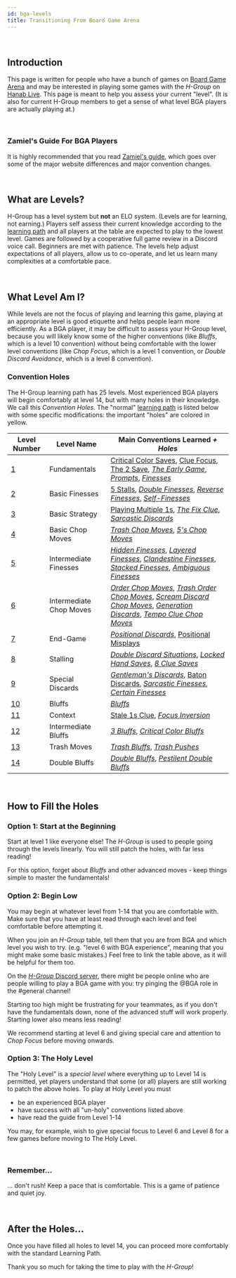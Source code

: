 ```yaml
---
id: bga-levels
title: Transitioning From Board Game Arena
---
```


<br />

## Introduction

This page is written for people who have a bunch of games on [Board Game Arena](https://en.boardgamearena.com/) and may be interested in playing some games with the _H-Group_ on [Hanab Live](https://www.hanab.live). This page is meant to help you assess your current "level". (It is also for current H-Group members to get a sense of what level BGA players are actually playing at.)

<br />

### Zamiel's Guide For BGA Players

It is highly recommended that you read [Zamiel's guide](https://github.com/hanabi/hanabi.github.io/blob/main/misc/BGA.md), which goes over some of the major website differences and major convention changes.

<br />

## What are Levels?

H-Group has a level system but **not** an ELO system. (Levels are for learning, not earning.) Players self assess their current knowledge according to the [learning path](learning-path.mdx#level-summary) and all players at the table are expected to play to the lowest level. Games are followed by a cooperative full game review in a Discord voice call. Beginners are met with patience. The levels help adjust expectations of all players, allow us to co-operate, and let us learn many complexities at a comfortable pace.

<br />

## What Level Am I?

While levels are not the focus of playing and learning this game, playing at an appropriate level is good etiquette and helps people learn more efficiently. As a BGA player, it may be difficult to assess your H-Group level, because you will likely know some of the higher conventions (like _Bluffs_, which is a level 10 convention) without being comfortable with the lower level conventions (like _Chop Focus_, which is a level 1 convention, or _Double Discard Avoidance_, which is a level 8 convention).

### <span className="highlight">Convention Holes</span>

The H-Group learning path has 25 levels. Most experienced BGA players will begin comfortably at level 14, but with many holes in their knowledge. We call this _Convention Holes_. The "normal" [learning path](learning-path.mdx#level-summary) is listed below with some specific modifications: the important "holes" are colored in <span className="highlight">yellow</span>.

| Level Number       | Level Name                                                 | <span className="unholy">Main Conventions Learned</span> <span className="highlight">_+ Holes_</span>                                                                                                                                                                                                                                                           |
| ------------------ | ---------------------------------------------------------- | --------------------------------------------------------------------------------------------------------------------------------------------------------------------------------------------------------------------------------------------------------------------------------------------------------------------------------------------------------------- |
| [1](level-1.mdx)   | Fundamentals                                               | [<span className="highlight">Critical Color Saves</span>](level-1.mdx#save-clues), [<span className="highlight">Clue Focus</span>](level-1.mdx#clue-focus), [<span className="highlight">The 2 Save</span>](level-1.mdx#the-2-save), _[The Early Game](level-1.mdx#the-early-game)_, _[Prompts](level-1.mdx#the-prompt)_, _[Finesses](level-1.mdx#the-finesse)_ |
| [2](level-2.mdx)   | Basic Finesses                                             | [<span className="highlight">5 Stalls</span>](level-2.mdx#the-5-stall-cluing-off-chop-5s), _[Double Finesses](level-2.mdx#the-double-finesse--triple-finesse--quadruple-finesse)_, _[Reverse Finesses](level-2.mdx#the-reverse-finesse)_, _[Self-Finesses](level-2.mdx#the-self-finesse)_                                                                       |
| [3](level-3.mdx)   | Basic Strategy                                             | [<span className="highlight">Playing Multiple 1s</span>](level-3.mdx#playing-multiple-1s), _[The Fix Clue](level-3.mdx#the-fix-clue)_, _[Sarcastic Discards](level-3.mdx#the-sarcastic-discard)_                                                                                                                                                                |
| [4](level-4.mdx)   | <span className="highlight">Basic Chop Moves</span>        | _[Trash Chop Moves](level-4.mdx#the-trash-chop-move)_, _[5's Chop Moves](level-4.mdx#the-5s-chop-move-5cm)_                                                                                                                                                                                                                                                     |
| [5](level-5.mdx)   | Intermediate Finesses                                      | _[Hidden Finesses](level-5.mdx#the-hidden-finesse)_, _[Layered Finesses](level-5.mdx#the-layered-finesse)_, _[Clandestine Finesses](level-5.mdx#the-clandestine-finesse)_, _[Stacked Finesses](level-5.mdx#the-stacked-finesse)_, _[Ambiguous Finesses](level-5.mdx#the-ambiguous-finesse)_                                                                     |
| [6](level-6.mdx)   | <span className="highlight">Intermediate Chop Moves</span> | _[Order Chop Moves](level-6.mdx#the-order-chop-move-ocm)_, _[Trash Order Chop Moves](level-6.mdx#the-trash-order-chop-move-tocm)_, _[Scream Discard Chop Moves](level-6.mdx#the-scream-discard-chop-move-sdcm)_, _[Generation Discards](level-6.mdx#the-generation-discard)_, _[Tempo Clue Chop Moves](level-6.mdx#the-tempo-clue-chop-move-tccm)_              |
| [7](level-7.mdx)   | End-Game                                                   | _[Positional Discards](level-7.mdx#the-positional-discard-indicating-a-play-with-a-discard)_, [<span className="highlight">Positional Misplays</span>](level-7.mdx#the-positional-misplay-indicating-a-play-with-a-misplay)                                                                                                                                     |
| [8](level-8.mdx)   | <span className="highlight">Stalling</span>                | _[Double Discard Situations](level-8.mdx#double-discard-situations--double-discard-avoidance-dda-severity-2-stalling)_, _[Locked Hand Saves](level-8.mdx#the-locked-hand-save-lhs)_, _[8 Clue Saves](level-8.mdx#the-8-clue-save-8cs)_                                                                                                                          |
| [9](level-9.mdx)   | Special Discards                                           | _[Gentleman's Discards](level-9.mdx#the-gentlemans-discard)_, [<span className="highlight">Baton Discards</span>](level-9.mdx#the-baton-discard), _[Sarcastic Finesses](level-9.mdx#the-sarcastic-finesse)_, _[Certain Finesses](level-9.mdx#the-certain-finesse--the-certain-discard)_                                                                         |
| [10](level-10.mdx) | Bluffs                                                     | _[Bluffs](level-10.mdx#the-bluff)_                                                                                                                                                                                                                                                                                                                              |
| [11](level-11.mdx) | Context                                                    | [<span className="highlight">Stale 1s Clue</span>](level-11.mdx#the-stale-1s-clue), _[Focus Inversion](level-11.mdx#focus-inversion)_                                                                                                                                                                                                                           |
| [12](level-12.mdx) | <span className="highlight">Intermediate Bluffs</span>     | _[3 Bluffs](level-12.mdx#the-3-bluff)_, _[Critical Color Bluffs](level-12.mdx#the-critical-color-bluff)_                                                                                                                                                                                                                                                        |
| [13](level-13.mdx) | Trash Moves                                                | _[Trash Bluffs](level-13.mdx#the-trash-bluff)_, _[Trash Pushes](level-13.mdx#the-trash-push)_                                                                                                                                                                                                                                                                   |
| [14](level-14.mdx) | Double Bluffs                                              | _[Double Bluffs](level-14.mdx#the-double-bluff)_, _[Pestilent Double Bluffs](level-14.mdx#the-pestilent-double-bluff-pdb)_                                                                                                                                                                                                                                      |

<br />

## How to Fill the Holes

### Option 1: Start at the Beginning

Start at level 1 like everyone else! The _H-Group_ is used to people going through the levels linearly. You will still patch the holes, with far less reading!

For this option, forget about _Bluffs_ and other advanced moves - keep things simple to master the fundamentals!

### Option 2: Begin Low

You may begin at whatever level from 1-14 that you are comfortable with. Make sure that you have at least read through each level and feel comfortable before attempting it.

When you join an _H-Group_ table, tell them that you are from BGA and which level you wish to try. (e.g. "level 6 with BGA experience", meaning that you might make some basic mistakes.) Feel free to link the table above, as it will be helpful for them too.

On the [_H-Group_ Discord server](https://discord.gg/FADvkJp), there might be people online who are people willing to play a BGA game with you: try pinging the @BGA role in the #general channel!

Starting too high might be frustrating for your teammates, as if you don't have the fundamentals down, none of the advanced stuff will work properly. Starting lower also means less reading!

We recommend starting at level 6 and giving special care and attention to _Chop Focus_ before moving onwards.

### Option 3: The Holy Level

The "Holy Level" is a _special level_ where everything up to Level 14 is permitted, yet players understand that some (or all) players are still working to patch the above holes. To play at Holy Level you must

- be an experienced BGA player
- have success with all "un-holy" conventions listed above
- have read the guide from Level 1-14

You may, for example, wish to give special focus to Level 6 and Level 8 for a few games before moving to The Holy Level.

<br />

### Remember...

... don't rush! Keep a pace that is comfortable. <span className="highlight">This is a game of patience and quiet joy.</span>

<br />

## After the Holes...

Once you have filled all holes to level 14, you can proceed more comfortably with the standard Learning Path.

Thank you so much for taking the time to play with the _H-Group_!

<br />
